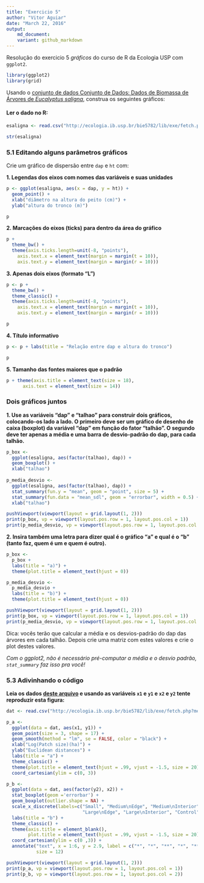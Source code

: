 ```yaml
---
title: "Exercicio 5"
author: "Vitor Aguiar"
date: "March 22, 2016"
output: 
    md_document:
    variant: github_markdown
---
```


Resolução do exercicio 5 _gráficos_ do curso de R da Ecologia USP com `ggplot2`.

```r
library(ggplot2)
library(grid)
```

Usando o [conjunto de dados Conjunto de Dados: Dados de Biomassa de Árvores de _Eucalyptus saligna_](http://ecologia.ib.usp.br/bie5782/doku.php?id=dados:dados-esaligna), construa os seguintes gráficos: 

#### Ler o dado no R:
```r
esaligna <- read.csv("http://ecologia.ib.usp.br/bie5782/lib/exe/fetch.php?media=dados:esaligna.csv")

str(esaligna)
```

### 5.1 Editando alguns parâmetros gráficos

Crie um gráfico de dispersão entre `dap` e `ht` com:

**1. Legendas dos eixos com nomes das variáveis e suas unidades**

```r
p <- ggplot(esaligna, aes(x = dap, y = ht)) + 
  geom_point() +
  xlab("diâmetro na altura do peito (cm)") +
  ylab("altura do tronco (m)")

p
```

**2. Marcações do eixos (ticks) para dentro da área do gráfico**

```r
p + 
  theme_bw() + 
  theme(axis.ticks.length=unit(-8, "points"), 
	axis.text.x = element_text(margin = margin(t = 10)),
	axis.text.y = element_text(margin = margin(r = 10)))

```

**3. Apenas dois eixos (formato “L”)**

```r
p <- p + 
  theme_bw() + 
  theme_classic() +
  theme(axis.ticks.length=unit(-8, "points"), 
	axis.text.x = element_text(margin = margin(t = 10)),
	axis.text.y = element_text(margin = margin(r = 10)))

p
```

**4. Título informativo**

```r
p <- p + labs(title = "Relação entre dap e altura do tronco")

p
```

**5. Tamanho das fontes maiores que o padrão**

```r
p + theme(axis.title = element_text(size = 18),
	  axis.text = element_text(size = 14))
```

### Dois gráficos juntos

**1. Use as variáveis “dap” e “talhao” para construir dois gráficos, colocando-os lado a lado. O primeiro deve ser um gráfico de desenho de caixa (boxplot) da variável “dap” em função do fator “talhão”. O segundo deve ter apenas a média e uma barra de desvio-padrão do dap, para cada talhão.**
   
```r
p_box <- 
  ggplot(esaligna, aes(factor(talhao), dap)) +
  geom_boxplot() +
  xlab("talhao")
  
p_media_desvio <-
  ggplot(esaligna, aes(factor(talhao), dap)) + 
  stat_summary(fun.y = "mean", geom = "point", size = 5) +
  stat_summary(fun.data = "mean_sdl", geom = "errorbar", width = 0.5) +
  xlab("talhao")

pushViewport(viewport(layout = grid.layout(1, 2)))
print(p_box, vp = viewport(layout.pos.row = 1, layout.pos.col = 1))
print(p_media_desvio, vp = viewport(layout.pos.row = 1, layout.pos.col = 2))
``` 

**2. Insira também uma letra para dizer qual é o gráfico “a” e qual é o “b” (tanto faz, quem é um e quem é outro).**

```r
p_box <-
  p_box + 
  labs(title = "a)") + 
  theme(plot.title = element_text(hjust = 0))

p_media_desvio <-
  p_media_desvio + 
  labs(title = "b)") + 
  theme(plot.title = element_text(hjust = 0))

pushViewport(viewport(layout = grid.layout(1, 2)))
print(p_box, vp = viewport(layout.pos.row = 1, layout.pos.col = 1))
print(p_media_desvio, vp = viewport(layout.pos.row = 1, layout.pos.col = 2))
```

Dica: vocês terão que calcular a média e os desvios-padrão do dap das árvores em cada talhão. Depois crie uma matriz com estes valores e crie o plot destes valores.
	
*Com o ggplot2, não é necessário pré-computar a média e o desvio padrão, `stat_summary` faz isso pra você!*

### 5.3 Adivinhando o código

**Leia os dados [deste arquivo](http://ecologia.ib.usp.br/bie5782/lib/exe/fetch.php?media=bie5782:01_curso2009:material:exercicio3.csv) e usando as variáveis `x1` e `y1` e `x2` e `y2` tente reproduzir esta figura:**


```r
dat <- read.csv("http://ecologia.ib.usp.br/bie5782/lib/exe/fetch.php?media=bie5782:01_curso2009:material:exercicio3.csv")

p_a <- 
  ggplot(data = dat, aes(x1, y1)) + 
  geom_point(size = 3, shape = 17) + 
  geom_smooth(method = "lm", se = FALSE, color = "black") +
  xlab("Log(Patch size)(ha)") +
  ylab("Euclidean distances") + 
  labs(title = "a") + 
  theme_classic() +
  theme(plot.title = element_text(hjust = .99, vjust = -1.5, size = 20)) +
  coord_cartesian(ylim = c(0, 3))

p_b <- 
  ggplot(data = dat, aes(factor(y2), x2)) + 
  stat_boxplot(geom ='errorbar') + 
  geom_boxplot(outlier.shape = NA) +
  scale_x_discrete(labels=c("Small", "Medium\nEdge", "Medium\nInterior",
                            "Large\nEdge", "Large\nInterior", "Control")) +
  labs(title = "b") +
  theme_classic() +
  theme(axis.title = element_blank(), 
        plot.title = element_text(hjust = .99, vjust = -1.5, size = 20)) +
  coord_cartesian(ylim = c(0 ,3)) +
  annotate("text", x = 1:6, y = 2.9, label = c("*", "*", "**", "*", "***", ""), 
           size = 12) 

pushViewport(viewport(layout = grid.layout(1, 2)))
print(p_a, vp = viewport(layout.pos.row = 1, layout.pos.col = 1))
print(p_b, vp = viewport(layout.pos.row = 1, layout.pos.col = 2))
```
